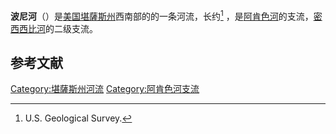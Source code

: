 '''波尼河'''（{{lang-en|Pawnee River}}）是[[美国|美国]][[堪薩斯州|堪薩斯州]]西南部的的一条河流，长约{{Convert|198|mi}}<ref name="NHD">U.S. Geological Survey. </ref> ，是[[阿肯色河|阿肯色河]]的支流，[[密西西比河|密西西比河]]的二级支流。

== 参考文献 ==
{{Reflist}}
[[Category:堪薩斯州河流|Category:堪薩斯州河流]]
[[Category:阿肯色河支流|Category:阿肯色河支流]]